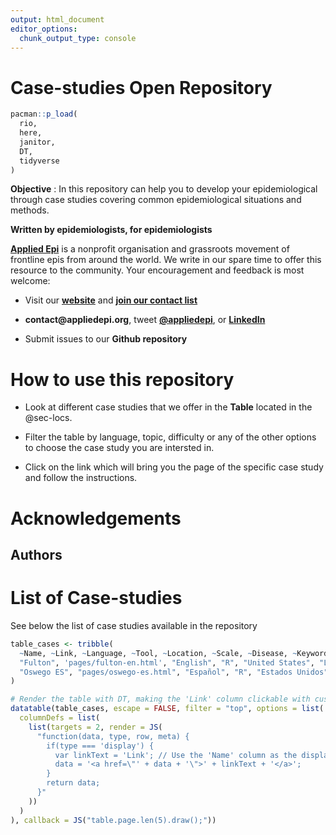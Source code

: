```yaml
---
output: html_document
editor_options: 
  chunk_output_type: console
---
```


# Case-studies Open Repository 

```r
pacman::p_load(
  rio,
  here,
  janitor,
  DT,
  tidyverse
)
```

**Objective** : In this repository can help you to develop your epidemiological through case studies covering common epidemiological situations and methods.

**Written by epidemiologists, for epidemiologists**

[**Applied Epi**](https://www.appliedepi.org/) is a nonprofit organisation and grassroots movement of frontline epis from around the world. We write in our spare time to offer this resource to the community. Your encouragement and feedback is most welcome:

-   Visit our [**website**](https://www.appliedepi.org/) and [**join our contact list**](https://docs.google.com/forms/d/e/1FAIpQLSdtk7Mg32lYQ3ucbIM-kIwIRxgRwDfG5TJHsVAbFjQ1i6fwiw/viewform?usp=send_form)

-   **contact\@appliedepi.org**, tweet [**\@appliedepi**](https://x.com/appliedepi), or [**LinkedIn**](https://www.linkedin.com/company/appliedepi/?originalSubdomain=it)

-   Submit issues to our **Github repository**

# How to use this repository 

- Look at different case studies that we offer in the **Table** located in the @sec-locs.

- Filter the table by language, topic, difficulty or any of the other options to choose the case study you are intersted in.

- Click on the link which will bring you the page of the specific case study and follow the instructions.

# Acknowledgements 

## Authors 

# List of Case-studies {#sec-locs}

See below the list of case studies available in the repository


```r
table_cases <- tribble(
  ~Name, ~Link, ~Language, ~Tool, ~Location, ~Scale, ~Disease, ~Keywords, ~Technical_Complexity, ~Methodological_Complexity,
  "Fulton", 'pages/fulton-en.html', "English", "R", "United States", "Local", "COVID-19", "COVID-19; SARS-COV-2; Outbreak", "Intermediate", "Basic",  
  "Oswego ES", "pages/oswego-es.html", "Español", "R", "Estados Unidos", "Local", "Gastrointestinal", "Gastrointestinal;Brote", "Intermedio", "Intermedio"
)

```


```r

# Render the table with DT, making the 'Link' column clickable with custom text
datatable(table_cases, escape = FALSE, filter = "top", options = list(
  columnDefs = list(
    list(targets = 2, render = JS(
      "function(data, type, row, meta) {
        if(type === 'display') {
          var linkText = 'Link'; // Use the 'Name' column as the display text
          data = '<a href=\"' + data + '\">' + linkText + '</a>';
        }
        return data;
      }"
    ))
  )
), callback = JS("table.page.len(5).draw();"))

```
